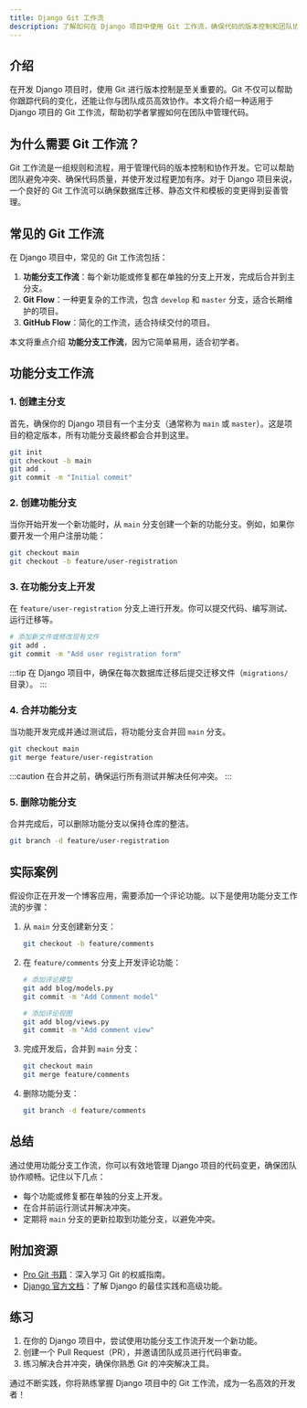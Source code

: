 ```yaml
---
title: Django Git 工作流
description: 了解如何在 Django 项目中使用 Git 工作流，确保代码的版本控制和团队协作高效有序。
---
```


## 介绍

在开发 Django 项目时，使用 Git 进行版本控制是至关重要的。Git 不仅可以帮助你跟踪代码的变化，还能让你与团队成员高效协作。本文将介绍一种适用于 Django 项目的 Git 工作流，帮助初学者掌握如何在团队中管理代码。

## 为什么需要 Git 工作流？

Git 工作流是一组规则和流程，用于管理代码的版本控制和协作开发。它可以帮助团队避免冲突、确保代码质量，并使开发过程更加有序。对于 Django 项目来说，一个良好的 Git 工作流可以确保数据库迁移、静态文件和模板的变更得到妥善管理。

## 常见的 Git 工作流

在 Django 项目中，常见的 Git 工作流包括：

1. **功能分支工作流**：每个新功能或修复都在单独的分支上开发，完成后合并到主分支。
2. **Git Flow**：一种更复杂的工作流，包含 `develop` 和 `master` 分支，适合长期维护的项目。
3. **GitHub Flow**：简化的工作流，适合持续交付的项目。

本文将重点介绍 **功能分支工作流**，因为它简单易用，适合初学者。

## 功能分支工作流

### 1. 创建主分支

首先，确保你的 Django 项目有一个主分支（通常称为 `main` 或 `master`）。这是项目的稳定版本，所有功能分支最终都会合并到这里。

```bash
git init
git checkout -b main
git add .
git commit -m "Initial commit"
```

### 2. 创建功能分支

当你开始开发一个新功能时，从 `main` 分支创建一个新的功能分支。例如，如果你要开发一个用户注册功能：

```bash
git checkout main
git checkout -b feature/user-registration
```

### 3. 在功能分支上开发

在 `feature/user-registration` 分支上进行开发。你可以提交代码、编写测试、运行迁移等。

```bash
# 添加新文件或修改现有文件
git add .
git commit -m "Add user registration form"
```

:::tip
在 Django 项目中，确保在每次数据库迁移后提交迁移文件（`migrations/` 目录）。
:::

### 4. 合并功能分支

当功能开发完成并通过测试后，将功能分支合并回 `main` 分支。

```bash
git checkout main
git merge feature/user-registration
```

:::caution
在合并之前，确保运行所有测试并解决任何冲突。
:::

### 5. 删除功能分支

合并完成后，可以删除功能分支以保持仓库的整洁。

```bash
git branch -d feature/user-registration
```

## 实际案例

假设你正在开发一个博客应用，需要添加一个评论功能。以下是使用功能分支工作流的步骤：

1. 从 `main` 分支创建新分支：

   ```bash
   git checkout -b feature/comments
   ```

2. 在 `feature/comments` 分支上开发评论功能：

   ```bash
   # 添加评论模型
   git add blog/models.py
   git commit -m "Add Comment model"

   # 添加评论视图
   git add blog/views.py
   git commit -m "Add comment view"
   ```

3. 完成开发后，合并到 `main` 分支：

   ```bash
   git checkout main
   git merge feature/comments
   ```

4. 删除功能分支：

   ```bash
   git branch -d feature/comments
   ```

## 总结

通过使用功能分支工作流，你可以有效地管理 Django 项目的代码变更，确保团队协作顺畅。记住以下几点：

- 每个功能或修复都在单独的分支上开发。
- 在合并前运行测试并解决冲突。
- 定期将 `main` 分支的更新拉取到功能分支，以避免冲突。

## 附加资源

- [Pro Git 书籍](https://git-scm.com/book/en/v2)：深入学习 Git 的权威指南。
- [Django 官方文档](https://docs.djangoproject.com/)：了解 Django 的最佳实践和高级功能。

## 练习

1. 在你的 Django 项目中，尝试使用功能分支工作流开发一个新功能。
2. 创建一个 Pull Request（PR），并邀请团队成员进行代码审查。
3. 练习解决合并冲突，确保你熟悉 Git 的冲突解决工具。

通过不断实践，你将熟练掌握 Django 项目中的 Git 工作流，成为一名高效的开发者！